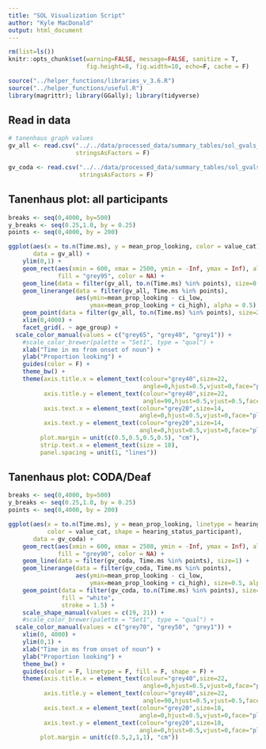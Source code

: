 ```yaml
---
title: "SOL Visualization Script"
author: "Kyle MacDonald"
output: html_document
---
```


```r
rm(list=ls())
knitr::opts_chunk$set(warning=FALSE, message=FALSE, sanitize = T, 
                      fig.height=8, fig.width=10, echo=F, cache = F)

source("../helper_functions/libraries_v_3.6.R")
source("../helper_functions/useful.R")
library(magrittr); library(GGally); library(tidyverse)
```

## Read in data

```r
# tanenhaus graph values
gv_all <- read.csv("../../data/processed_data/summary_tables/sol_gvals_all.csv", 
                   stringsAsFactors = F)

gv_coda <- read.csv("../../data/processed_data/summary_tables/sol_gvals_coda.csv", 
                    stringsAsFactors = F)
```

## Tanenhaus plot: all participants

```r
breaks <- seq(0,4000, by=500)
y_breaks <- seq(0.25,1.0, by = 0.25)
points <- seq(0,4000, by = 200)

ggplot(aes(x = to.n(Time.ms), y = mean_prop_looking, color = value_cat), 
       data = gv_all) + 
    ylim(0,1) +
    geom_rect(aes(xmin = 600, xmax = 2500, ymin = -Inf, ymax = Inf), alpha = 0.1, 
              fill = "grey95", color = NA) +
    geom_line(data = filter(gv_all, to.n(Time.ms) %in% points), size=0.7) +
    geom_linerange(data = filter(gv_all, Time.ms %in% points),
                   aes(ymin=mean_prop_looking - ci_low, 
                       ymax=mean_prop_looking + ci_high), alpha = 0.5) +
    geom_point(data = filter(gv_all, to.n(Time.ms) %in% points), size=2.5) +
    xlim(0,4000) +
    facet_grid(. ~ age_group) +
  scale_color_manual(values = c("grey65", "grey40", "grey1")) +
    #scale_color_brewer(palette = "Set1", type = "qual") +
    xlab("Time in ms from onset of noun") +
    ylab("Proportion looking") +
    guides(color = F) +
    theme_bw() +
    theme(axis.title.x = element_text(colour="grey40",size=22,
                                      angle=0,hjust=0.5,vjust=0,face="plain"),
          axis.title.y = element_text(colour="grey40",size=22,
                                      angle=90,hjust=0.5,vjust=0.5,face="plain"),
          axis.text.x = element_text(colour="grey20",size=14,
                                     angle=0,hjust=0.5,vjust=0,face="plain"),
          axis.text.y = element_text(colour="grey20",size=14,
                                     angle=0,hjust=0.5,vjust=0,face="plain"),
         plot.margin = unit(c(0.5,0.5,0.5,0.5), "cm"),
         strip.text.x = element_text(size = 18),
         panel.spacing = unit(1, "lines"))
```

## Tanenhaus plot: CODA/Deaf

```r
breaks <- seq(0,4000, by=500)
y_breaks <- seq(0.25,1.0, by = 0.25)
points <- seq(0,4000, by = 200)

ggplot(aes(x = to.n(Time.ms), y = mean_prop_looking, linetype = hearing_status_participant, 
           color = value_cat, shape = hearing_status_participant), 
       data = gv_coda) + 
    geom_rect(aes(xmin = 600, xmax = 2500, ymin = -Inf, ymax = Inf), alpha = 0.1, 
              fill = "grey90", color = NA) +
    geom_line(data = filter(gv_coda, Time.ms %in% points), size=1) +
    geom_linerange(data = filter(gv_coda, Time.ms %in% points),
                   aes(ymin=mean_prop_looking - ci_low, 
                       ymax=mean_prop_looking + ci_high), size=0.5, alpha = 0.7) +
    geom_point(data = filter(gv_coda, to.n(Time.ms) %in% points), size=2, 
               fill = "white", 
               stroke = 1.5) +
    scale_shape_manual(values = c(19, 21)) +
    #scale_color_brewer(palette = "Set1", type = "qual") +
  scale_color_manual(values = c("grey70", "grey50", "grey1")) +
    xlim(0, 4000) +
    ylim(0,1) +
    xlab("Time in ms from onset of noun") +
    ylab("Proportion looking") +
    theme_bw() +
    guides(color = F, linetype = F, fill = F, shape = F) +
    theme(axis.title.x = element_text(colour="grey40",size=22,
                                      angle=0,hjust=0.5,vjust=0,face="plain"),
          axis.title.y = element_text(colour="grey40",size=22,
                                      angle=90,hjust=0.5,vjust=0.5,face="plain"),
          axis.text.x = element_text(colour="grey20",size=18,
                                     angle=0,hjust=0.5,vjust=0,face="plain"),
          axis.text.y = element_text(colour="grey20",size=18,
                                     angle=0,hjust=0.5,vjust=0,face="plain"),
         plot.margin = unit(c(0.5,2,1,1), "cm"))
```
